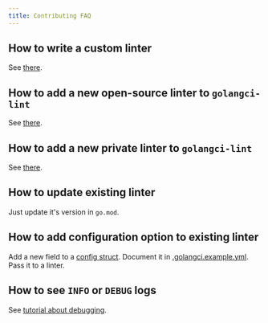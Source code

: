 ```yaml
---
title: Contributing FAQ
---
```


## How to write a custom linter

See [there](/contributing/new-linters#how-to-write-a-custom-linter).

## How to add a new open-source linter to `golangci-lint`

See [there](/contributing/new-linters#how-to-add-a-public-linter-to-golangci-lint).

## How to add a new private linter to `golangci-lint`

See [there](/contributing/new-linters#how-to-add-a-private-linter-to-golangci-lint).

## How to update existing linter

Just update it's version in `go.mod`.

## How to add configuration option to existing linter

Add a new field to a [config struct](https://github.com/kunwardeep/golangci-lint/blob/master/pkg/config/config.go).
Document it in [.golangci.example.yml](https://github.com/kunwardeep/golangci-lint/blob/master/.golangci.example.yml).
Pass it to a linter.

## How to see `INFO` or `DEBUG` logs

See [tutorial about debugging](/contributing/debug/).
